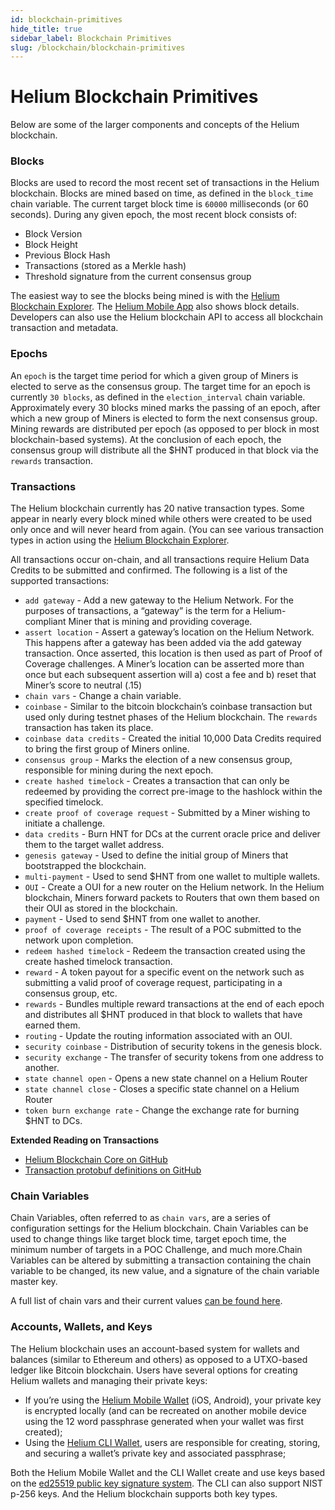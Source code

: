 ```yaml
---
id: blockchain-primitives
hide_title: true
sidebar_label: Blockchain Primitives
slug: /blockchain/blockchain-primitives
---
```


# Helium Blockchain Primitives

Below are some of the larger components and concepts of the Helium blockchain. 


### Blocks 

Blocks are used to record the most recent set of transactions in the Helium blockchain. Blocks are mined based on time, as defined in the `block_time` chain variable. The current target block time is `60000` milliseconds (or 60 seconds). During any given epoch, the most recent block consists of:
* Block Version
* Block Height 
* Previous Block Hash
* Transactions (stored as a Merkle hash)
* Threshold signature from the current consensus group

The easiest way to see the blocks being mined is with the [Helium Blockchain Explorer](https://explorer.helium.com/). The [Helium Mobile App](https://helium.com/app) also shows block details. Developers can also use the Helium blockchain API to access all blockchain transaction and metadata.

### Epochs

An `epoch` is the target time period for which a given group of Miners is elected to serve as the consensus group. The target time for an epoch is currently `30 blocks`, as defined in the `election_interval` chain variable. Approximately every 30 blocks mined marks the passing of an epoch, after which a new group of Miners is elected to form the next consensus group.
Mining rewards are distributed per epoch (as opposed to per block in most blockchain-based systems). At the conclusion of each epoch, the consensus group will distribute all the $HNT produced in that block via the `rewards` transaction.


### Transactions 


The Helium blockchain currently has 20 native transaction types. Some appear in nearly every block mined while others were created to be used only once and will never heard from again. (You can see various transaction types in action using the [Helium Blockchain Explorer](https://explorer.helium.com/).

All transactions occur on-chain, and all transactions require Helium Data Credits to be submitted and confirmed. The following is a list of the supported transactions:

* `add gateway` - Add a new gateway to the Helium Network. For the purposes of transactions, a “gateway” is the term for a Helium-compliant Miner that is mining and providing coverage. 
* `assert location` - Assert a gateway’s location on the Helium Network. This happens after a gateway has been added via the add gateway transaction. Once asserted, this location is then used as part of Proof of Coverage challenges. A Miner’s location can be asserted more than once but each subsequent assertion will a) cost a fee and b) reset that Miner’s score to neutral (.15)  
* `chain vars` - Change a chain variable. 
* `coinbase` - Similar to the bitcoin blockchain’s coinbase transaction but used only during testnet phases of the Helium blockchain. The `rewards` transaction has taken its place.
* `coinbase data credits` - Created the initial 10,000 Data Credits required to bring the first group of Miners online. 
* `consensus group` - Marks the election of a new consensus group, responsible for mining during the next epoch.
* `create hashed timelock` - Creates a transaction that can only be redeemed by providing the correct pre-image to the hashlock within the specified timelock. 
* `create proof of coverage request` - Submitted by a Miner wishing to initiate a challenge. 
* `data credits` - Burn HNT for DCs at the current oracle price and deliver them to the target wallet address.
* `genesis gateway` - Used to define the initial group of Miners that bootstrapped the blockchain. 
* `multi-payment` - Used to send $HNT from one wallet to multiple wallets. 
* `OUI` - Create a OUI for a new router on the Helium network. In the Helium blockchain, Miners forward packets to Routers that own them based on their OUI as stored in the blockchain.  
* `payment` - Used to send $HNT from one wallet to another.
* `proof of coverage receipts` - The result of a POC submitted to the network upon completion. 
* `redeem hashed timelock` - Redeem the transaction created using the create hashed timelock transaction. 
* `reward` - A token payout for a specific event on the network such as submitting a valid proof of coverage request, participating in a consensus group, etc. 
* `rewards` -  Bundles multiple reward transactions at the end of each epoch and distributes all $HNT produced in that block to wallets that have earned them. 
* `routing` - Update the routing information associated with an OUI.
* `security coinbase` - Distribution of security tokens in the genesis block. 
* `security exchange` - The transfer of security tokens from one address to another. 
* `state channel open` - Opens a new state channel on a Helium Router
* `state channel close` - Closes a specific state channel on a Helium Router
* `token burn exchange rate` - Change the exchange rate for burning $HNT to DCs. 

**Extended Reading on Transactions** 

* [Helium Blockchain Core on GitHub](https://github.com/helium/blockchain-core)
* [Transaction protobuf definitions on GitHub](https://github.com/helium/proto)

### Chain Variables


Chain Variables, often referred to as `chain vars`, are a series of configuration settings for the Helium blockchain. Chain Variables can be used to change things like target block time, target epoch time, the minimum number of targets in a POC Challenge, and much more.Chain Variables can be altered by submitting a transaction containing the chain variable to be changed, its new value, and a signature of the chain variable master key. 

A full list of chain vars and their current values [can be found here](https://helium.plus/chain-vars). 

### Accounts, Wallets, and Keys

The Helium blockchain uses an account-based system for wallets and balances (similar to Ethereum and others) as opposed to a UTXO-based ledger like Bitcoin blockchain. Users have several options for creating Helium wallets and managing their private keys:

* If you’re using the [Helium Mobile Wallet](https://helium.com/app) (iOS, Android), your private key is encrypted locally (and can be recreated on another mobile device using the 12 word passphrase generated when your wallet was first created);
* Using the [Helium CLI Wallet](https://github.com/helium/helium-wallet-rs), users are responsible for creating, storing, and securing a wallet’s private key and associated passphrase;

Both the Helium Mobile Wallet and the CLI Wallet create and use keys based on the [ed25519 public key signature system](https://ed25519.cr.yp.to/). The CLI can also support NIST p-256 keys. And the Helium blockchain supports both key types.
